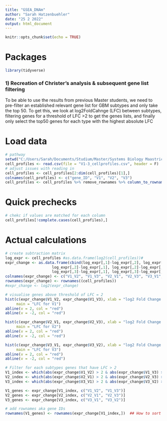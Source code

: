 ```yaml
---
title: "GSEA_DNAm"
author: "Sarah Hatzenbuehler"
date: "25 2 2022"
output: html_document
---
```


```r
knitr::opts_chunk$set(echo = TRUE)
```

# Packages
```r
library(tidyverse)
```

### 1) Recreation of Christer's analysis & subsequent gene list filtering

To be able to use the results from previous Master students, we need to pre-filter an established relevant gene list for GBM subtypes and only take the top 50. To get this, we look at log2FoldCahnge (LFC) between subtypes, filtering genes for a threshold of LFC >2 to get the genes lists, and finally only select the top50 genes for each type with the highest absolute LFC

# Load data
```r
# pathway
setwd("C:/Users/Sarah/Documents/Studium/Master/Systems Biology Maastricht/Thesis/R")
cell_profiles <- read.csv(file = "V1-3_cellprofiles.csv", header = F)
# adjust issues with reading in
cell_profiles <- cell_profiles[2:dim(cell_profiles)[1],]
colnames(cell_profiles) <- c("gene_ID", "V1", "V2", "V3")
cell_profiles <- cell_profiles %>% remove_rownames %>% column_to_rownames(var="gene_ID")
```

# Quick prechecks
```r
# chekc if values are matched for each column
cell_profiles[!complete.cases(cell_profiles),]
```

# Actual calculations
```r
# create subtraction matrix
log_expr <- cell_profiles #as.data.frame(log2(cell_profiles))#
expr_change <- as.data.frame(cbind(log_expr[,1]-log_expr[,2], log_expr[,1]-log_expr[,3], 
                     log_expr[,2]-log_expr[,1], log_expr[,2]-log_expr[,3],
                     log_expr[,3]-log_expr[,1], log_expr[,3]-log_expr[,2]))
colnames(expr_change) <- c("V1_V2", "V1_V3", "V2_V1", "V2_V3", "V3_V1", "V3_V2")
rownames(expr_change) <- rownames((cell_profiles))
#expr_change <- log2(expr_change)

# visualise genes above threshold of LFC = 2
hist(c(expr_change$V1_V2, expr_change$V1_V3), xlab = "log2 Fold Change (V1 vs other two)",
     main = "LFC for V1")
abline(v = 2, col = "red")
abline(v = -2, col = "red")

hist(c(expr_change$V2_V1, expr_change$V2_V3), xlab = "log2 Fold Change (V2 vs other two)",
     main = "LFC for V2")
abline(v = 2, col = "red")
abline(v = -2, col = "red")

hist(c(expr_change$V3_V1, expr_change$V3_V2), xlab = "log2 Fold Change (V3 vs other two)",
     main = "LFC for V3")
abline(v = 2, col = "red")
abline(v = -2, col = "red")
```
```r
# Filter for each subtypes genes that have LFC > 2
V1_index <- which(abs(expr_change$V1_V2) > 2 & abs(expr_change$V1_V3) > 2)
V2_index <- which(abs(expr_change$V2_V1) > 2 & abs(expr_change$V2_V3) > 2)
V3_index <- which(abs(expr_change$V3_V1) > 2 & abs(expr_change$V3_V2) > 2)

V1_genes <- expr_change[V1_index, c("V1_V2", "V1_V3")]
V2_genes <- expr_change[V2_index, c("V2_V1", "V2_V3")]
V3_genes <- expr_change[V3_index, c("V3_V1", "V3_V2")]

# add rownames aka gene IDs
rownames(V1_genes) <- rownames(expr_change[V1_index,])  ## How to sort for both subtype maximums??
```



